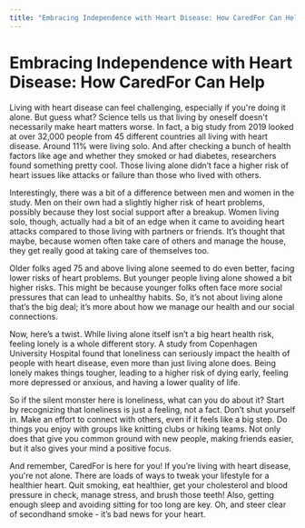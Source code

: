 ```yaml
---
title: "Embracing Independence with Heart Disease: How CaredFor Can Help"
---
```


# Embracing Independence with Heart Disease: How CaredFor Can Help

Living with heart disease can feel challenging, especially if you're doing it alone. But guess what? Science tells us that living by oneself doesn't necessarily make heart matters worse. In fact, a big study from 2019 looked at over 32,000 people from 45 different countries all living with heart disease. Around 11% were living solo. And after checking a bunch of health factors like age and whether they smoked or had diabetes, researchers found something pretty cool. Those living alone didn’t face a higher risk of heart issues like attacks or failure than those who lived with others.

Interestingly, there was a bit of a difference between men and women in the study. Men on their own had a slightly higher risk of heart problems, possibly because they lost social support after a breakup. Women living solo, though, actually had a bit of an edge when it came to avoiding heart attacks compared to those living with partners or friends. It’s thought that maybe, because women often take care of others and manage the house, they get really good at taking care of themselves too.

Older folks aged 75 and above living alone seemed to do even better, facing lower risks of heart problems. But younger people living alone showed a bit higher risks. This might be because younger folks often face more social pressures that can lead to unhealthy habits. So, it’s not about living alone that’s the big deal; it’s more about how we manage our health and our social connections.

Now, here’s a twist. While living alone itself isn’t a big heart health risk, feeling lonely is a whole different story. A study from Copenhagen University Hospital found that loneliness can seriously impact the health of people with heart disease, even more than just living alone does. Being lonely makes things tougher, leading to a higher risk of dying early, feeling more depressed or anxious, and having a lower quality of life.

So if the silent monster here is loneliness, what can you do about it? Start by recognizing that loneliness is just a feeling, not a fact. Don’t shut yourself in. Make an effort to connect with others, even if it feels like a big step. Do things you enjoy with groups like knitting clubs or hiking teams. Not only does that give you common ground with new people, making friends easier, but it also gives your mind a positive focus.

And remember, CaredFor is here for you! If you’re living with heart disease, you're not alone. There are loads of ways to tweak your lifestyle for a healthier heart. Quit smoking, eat healthier, get your cholesterol and blood pressure in check, manage stress, and brush those teeth! Also, getting enough sleep and avoiding sitting for too long are key. Oh, and steer clear of secondhand smoke - it’s bad news for your heart.


